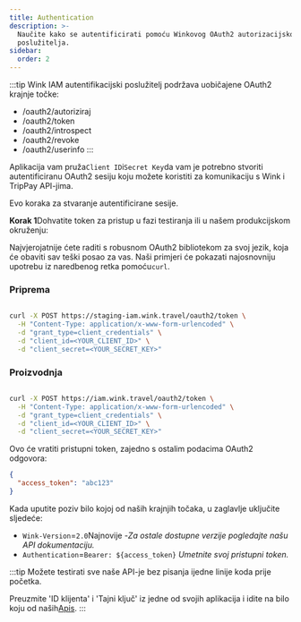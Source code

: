 ```yaml
---
title: Authentication
description: >-
  Naučite kako se autentificirati pomoću Winkovog OAuth2 autorizacijskog
  poslužitelja.
sidebar:
  order: 2
---
```

:::tip
Wink IAM autentifikacijski poslužitelj podržava uobičajene OAuth2 krajnje točke:

* /oauth2/autoriziraj
* /oauth2/token
* /oauth2/introspect
* /oauth2/revoke
* /oauth2/userinfo
  :::

Aplikacija vam pruža`Client ID`i`Secret Key`da vam je potrebno stvoriti autentificiranu OAuth2 sesiju koju možete koristiti za komunikaciju s Wink i TripPay API-jima.

Evo koraka za stvaranje autentificirane sesije.

**Korak 1**Dohvatite token za pristup u fazi testiranja ili u našem produkcijskom okruženju:

Najvjerojatnije ćete raditi s robusnom OAuth2 bibliotekom za svoj jezik, koja će obaviti sav teški posao za vas.
Naši primjeri će pokazati najosnovniju upotrebu iz naredbenog retka pomoću`curl`.

### Priprema

```bash

curl -X POST https://staging-iam.wink.travel/oauth2/token \
  -H "Content-Type: application/x-www-form-urlencoded" \
  -d "grant_type=client_credentials" \
  -d "client_id=<YOUR_CLIENT_ID>" \
  -d "client_secret=<YOUR_SECRET_KEY>"

```

### Proizvodnja

```bash

curl -X POST https://iam.wink.travel/oauth2/token \
  -H "Content-Type: application/x-www-form-urlencoded" \
  -d "grant_type=client_credentials" \
  -d "client_id=<YOUR_CLIENT_ID>" \
  -d "client_secret=<YOUR_SECRET_KEY>"

```

Ovo će vratiti pristupni token, zajedno s ostalim podacima OAuth2 odgovora:

```json
{
  "access_token": "abc123"
}
```

Kada uputite poziv bilo kojoj od naših krajnjih točaka, u zaglavlje uključite sljedeće:

* `Wink-Version`=`2.0`Najnovije -*Za ostale dostupne verzije pogledajte našu API dokumentaciju.*
* `Authentication`=`Bearer: ${access_token}` *Umetnite svoj pristupni token.*

:::tip
Možete testirati sve naše API-je bez pisanja ijedne linije koda prije početka.

Preuzmite 'ID klijenta' i 'Tajni ključ' iz jedne od svojih aplikacija i idite na bilo koju od naših[Apis](/developers/apis).
:::


